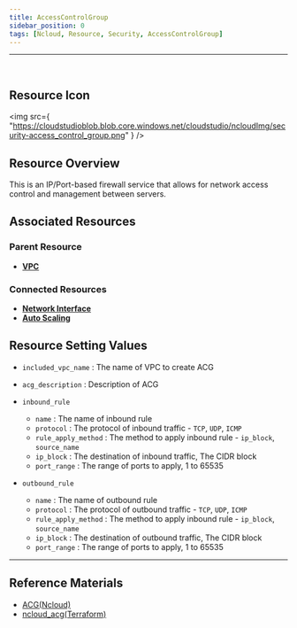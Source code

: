 ```yaml
---
title: AccessControlGroup
sidebar_position: 0
tags: [Ncloud, Resource, Security, AccessControlGroup]
---
```


<hr />
<br />

## Resource Icon

<img
    src={
        "https://cloudstudioblob.blob.core.windows.net/cloudstudio/ncloudImg/security-access_control_group.png"
    }
/>

## Resource Overview

This is an IP/Port-based firewall service that allows for network access control and management between servers.

## Associated Resources

### Parent Resource

-   [**VPC**](https://docs.cstudio.app/en/docs/resource/ncloud/Networking/Vpc)

### Connected Resources

-   [**Network Interface**](https://docs.cstudio.app/en/docs/resource/ncloud/Networking/NetworkInterface)
-   [**Auto Scaling**](https://docs.cstudio.app/en/docs/resource/ncloud/Compute/AutoScaling)

## Resource Setting Values

-   `included_vpc_name` : The name of VPC to create ACG
-   `acg_description` : Description of ACG
-   `inbound_rule`
    -   `name` : The name of inbound rule
    -   `protocol` : The protocol of inbound traffic - `TCP`, `UDP`, `ICMP`
    -   `rule_apply_method` : The method to apply inbound rule - `ip_block`, `source_name`
    -   `ip_block` : The destination of inbound traffic, The CIDR block
    -   `port_range` : The range of ports to apply, 1 to 65535

-   `outbound_rule`
    -   `name` : The name of outbound rule
    -   `protocol` : The protocol of outbound traffic - `TCP`, `UDP`, `ICMP`
    -   `rule_apply_method` : The method to apply inbound rule - `ip_block`, `source_name`
    -   `ip_block` : The destination of outbound traffic, The CIDR block
    -   `port_range` : The range of ports to apply, 1 to 65535
    
---

## Reference Materials

-   [ACG(Ncloud)](https://www.ncloud.com/product/security/acg)
-   [ncloud_acg(Terraform)](https://registry.terraform.io/providers/NaverCloudPlatform/ncloud/latest/en/docs/resources/access_control_group)
